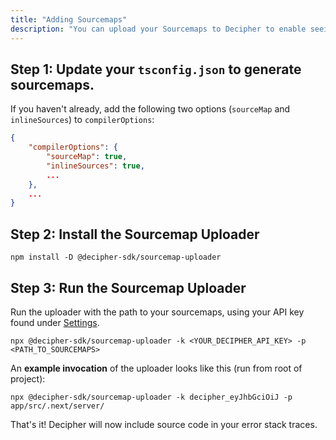 ```yaml
---
title: "Adding Sourcemaps"
description: "You can upload your Sourcemaps to Decipher to enable seeing production JavaScript/TypeScript stack traces with the appropriate source code."
---
```


## Step 1: Update your `tsconfig.json` to generate sourcemaps.

If you haven't already, add the following two options (`sourceMap` and `inlineSources`) to `compilerOptions`:

```json
{
    "compilerOptions": {
        "sourceMap": true,
        "inlineSources": true,
        ...
    },
    ...
}
```

## Step 2: Install the Sourcemap Uploader

```shell Terminal
npm install -D @decipher-sdk/sourcemap-uploader
```

## Step 3: Run the Sourcemap Uploader

Run the uploader with the path to your sourcemaps, using your API key found under [Settings](https://prod.getdecipher.com/settings).

```shell Terminal
npx @decipher-sdk/sourcemap-uploader -k <YOUR_DECIPHER_API_KEY> -p <PATH_TO_SOURCEMAPS>
```

An **example invocation** of the uploader looks like this (run from root of project):

```shell Terminal
npx @decipher-sdk/sourcemap-uploader -k decipher_eyJhbGciOiJ -p app/src/.next/server/
```

That's it! Decipher will now include source code in your error stack traces.
